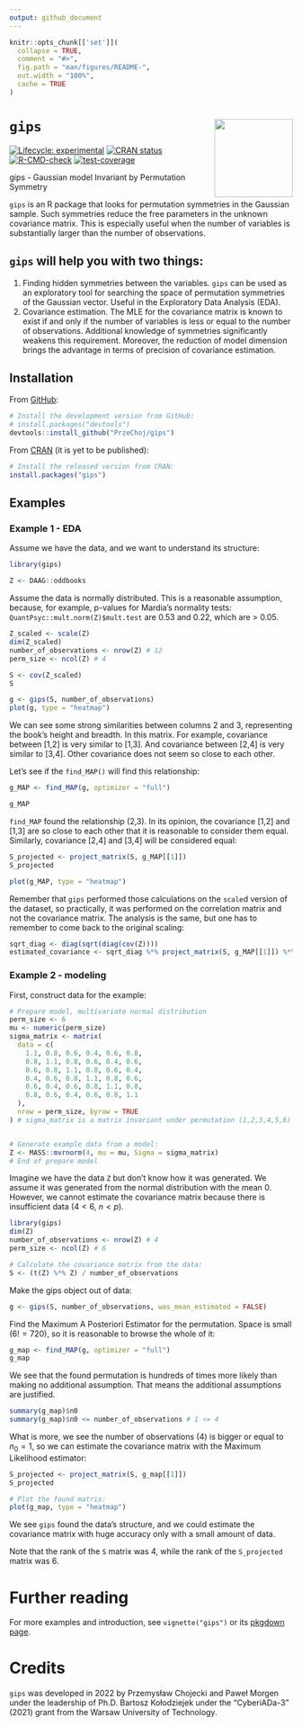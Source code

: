 ```yaml
---
output: github_document
---
```


<!-- README.md is generated from README.Rmd. Please edit that file -->

```r
knitr::opts_chunk[['set']](
  collapse = TRUE,
  comment = "#>",
  fig.path = "man/figures/README-",
  out.width = "100%",
  cache = TRUE
)
```

# `gips` <a href="https://przechoj.github.io/gips/"><img src="man/figures/logo.svg" align="right" height="139" /></a>

<!-- badges: start -->
[![Lifecycle: experimental](https://img.shields.io/badge/lifecycle-experimental-orange.svg)](https://lifecycle.r-lib.org/articles/stages.html#experimental)
[![CRAN status](https://www.r-pkg.org/badges/version/gips)](https://CRAN.R-project.org/package=gips)
[![R-CMD-check](https://github.com/PrzeChoj/gips/actions/workflows/R-CMD-check.yaml/badge.svg)](https://github.com/PrzeChoj/gips/actions/workflows/R-CMD-check.yaml)
[![test-coverage](https://codecov.io/gh/PrzeChoj/gips/branch/main/graph/badge.svg)](https://codecov.io/gh/PrzeChoj/gips?branch=main)
<!-- badges: end -->

gips - Gaussian model Invariant by Permutation Symmetry

`gips` is an R package that looks for permutation symmetries in the Gaussian sample. Such symmetries reduce the free parameters in the unknown covariance matrix. This is especially useful when the number of variables is substantially larger than the number of observations.


## `gips` will help you with two things:
1. Finding hidden symmetries between the variables. `gips` can be used as an exploratory tool for searching the space of permutation symmetries of the Gaussian vector.  Useful in the Exploratory Data Analysis (EDA).
2. Covariance estimation. The MLE for the covariance matrix is known to exist if and only if the number of variables is less or equal to the number of observations. Additional knowledge of symmetries significantly weakens this requirement. Moreover, the reduction of model dimension brings the advantage in terms of precision of covariance estimation. 

## Installation

From [GitHub](https://github.com/PrzeChoj/gips):
``` r
# Install the development version from GitHub:
# install.packages("devtools")
devtools::install_github("PrzeChoj/gips")
```

From [CRAN](https://CRAN.R-project.org/package=gips) (it is yet to be published):
``` r
# Install the released version from CRAN:
install.packages("gips")
```

## Examples

### Example 1 - EDA

Assume we have the data, and we want to understand its structure:

```r
library(gips)

Z <- DAAG::oddbooks
```

Assume the data is normally distributed. This is a reasonable assumption, because, for example, p-values for Mardia’s normality tests: `QuantPsyc::mult.norm(Z)$mult.test` are 0.53 and 0.22, which are > 0.05.

```r
Z_scaled <- scale(Z)
dim(Z_scaled)
number_of_observations <- nrow(Z) # 12
perm_size <- ncol(Z) # 4

S <- cov(Z_scaled)
S

g <- gips(S, number_of_observations)
plot(g, type = "heatmap")
```

We can see some strong similarities between columns 2 and 3, representing the book's height and breadth. In this matrix. For example, covariance between [1,2] is very similar to [1,3]. And covariance between [2,4] is very similar to [3,4]. Other covariance does not seem so close to each other.

Let's see if the `find_MAP()` will find this relationship:

```r
g_MAP <- find_MAP(g, optimizer = "full")

g_MAP
```

`find_MAP` found the relationship (2,3). In its opinion, the covariance [1,2] and [1,3] are so close to each other that it is reasonable to consider them equal. Similarly, covariance [2,4] and [3,4] will be considered equal:

```r
S_projected <- project_matrix(S, g_MAP[[1]])
S_projected

plot(g_MAP, type = "heatmap")
```

Remember that `gips` performed those calculations on the `scale`d version of the dataset, so practically, it was performed on the correlation matrix and not the covariance matrix. The analysis is the same, but one has to remember to come back to the original scaling:

```r
sqrt_diag <- diag(sqrt(diag(cov(Z))))
estimated_covariance <- sqrt_diag %*% project_matrix(S, g_MAP[[1]]) %*% sqrt_diag
```


### Example 2 - modeling

First, construct data for the example:
```r
# Prepare model, multivariate normal distribution
perm_size <- 6
mu <- numeric(perm_size)  
sigma_matrix <- matrix(
  data = c(
    1.1, 0.8, 0.6, 0.4, 0.6, 0.8,
    0.8, 1.1, 0.8, 0.6, 0.4, 0.6,
    0.6, 0.8, 1.1, 0.8, 0.6, 0.4,
    0.4, 0.6, 0.8, 1.1, 0.8, 0.6,
    0.6, 0.4, 0.6, 0.8, 1.1, 0.8,
    0.8, 0.6, 0.4, 0.6, 0.8, 1.1
  ),
  nrow = perm_size, byrow = TRUE
) # sigma_matrix is a matrix invariant under permutation (1,2,3,4,5,6)


# Generate example data from a model:
Z <- MASS::mvrnorm(4, mu = mu, Sigma = sigma_matrix)
# End of prepare model
```

Imagine we have the data `Z` but don't know how it was generated. We assume it was generated from the normal distribution with the mean $0$. However, we cannot estimate the covariance matrix because there is insufficient data ($4 < 6$, $n < p$).
```r
library(gips)
dim(Z)
number_of_observations <- nrow(Z) # 4
perm_size <- ncol(Z) # 6

# Calculate the covariance matrix from the data:
S <- (t(Z) %*% Z) / number_of_observations
```

Make the gips object out of data:
```r
g <- gips(S, number_of_observations, was_mean_estimated = FALSE)
```

Find the Maximum A Posteriori Estimator for the permutation. Space is small ($6! = 720$), so it is reasonable to browse the whole of it:
```r
g_map <- find_MAP(g, optimizer = "full")
g_map
```

We see that the found permutation is hundreds of times more likely than making no additional assumption. That means the additional assumptions are justified.
```r
summary(g_map)$n0
summary(g_map)$n0 <= number_of_observations # 1 <= 4
```

What is more, we see the number of observations ($4$) is bigger or equal to $n_0 = 1$, so we can estimate the covariance matrix with the Maximum Likelihood estimator:
```r
S_projected <- project_matrix(S, g_map[[1]])
S_projected

# Plot the found matrix:
plot(g_map, type = "heatmap")
```

We see `gips` found the data's structure, and we could estimate the covariance matrix with huge accuracy only with a small amount of data.

Note that the rank of the `S` matrix was 4, while the rank of the `S_projected` matrix was 6.


# Further reading

For more examples and introduction, see `vignette("gips")` or its [pkgdown page](https://przechoj.github.io/gips/articles/gips.html).


# Credits

`gips` was developed in 2022 by Przemysław Chojecki and Paweł Morgen under the leadership of Ph.D. Bartosz Kołodziejek under the "CyberiADa-3" (2021) grant from the Warsaw University of Technology.

